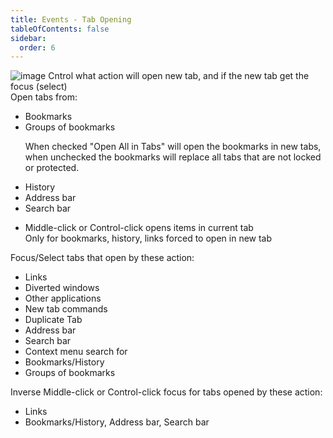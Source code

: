 ```yaml
---
title: Events - Tab Opening
tableOfContents: false
sidebar:
  order: 6
---
```



<div class="topic">
  <Image src={eventsTabOpening} alt="image" />
  Cntrol what action will open new tab, and if the new tab get the focus (select)
</div>

<div class="topic">
  Open tabs from:
  <ul>
    <li>Bookmarks</li>
    <li>Groups of bookmarks</li>
    <p class="comment condense indent">
      When checked "Open All in Tabs" will open the bookmarks in new tabs, when unchecked the
      bookmarks will replace all tabs that are not locked or protected.
    </p>
    <li>History</li>
    <li>Address bar</li>
    <li>Search bar</li>
  </ul>
</div>

<div class="topic">
  <ul>
    <li>
      Middle-click or Control-click opens items in current tab<br />Only for bookmarks,
      history, links forced to open in new tab
    </li>
  </ul>
</div>

<div class="topic">
  Focus/Select tabs that open by these action:
  <ul>
    <li>Links</li>
    <li>Diverted windows</li>
    <li>Other applications</li>
    <li>New tab commands</li>
    <li>Duplicate Tab</li>
    <li>Address bar</li>
    <li>Search bar</li>
    <li>Context menu search for</li>
    <li>Bookmarks/History</li>
    <li>Groups of bookmarks</li>
  </ul>
</div>

<div class="topic">
  Inverse Middle-click or Control-click focus for tabs opened by these action:
  <ul>
    <li>Links</li>
    <li>Bookmarks/History, Address bar, Search bar</li>
  </ul>
</div>
